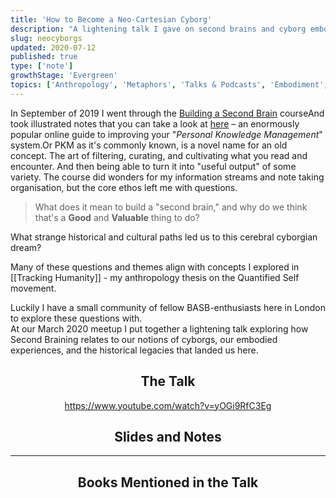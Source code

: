 ```yaml
---
title: 'How to Become a Neo-Cartesian Cyborg'
description: "A lightening talk I gave on second brains and cyborg embodiment"
slug: neocyborgs
updated: 2020-07-12
published: true
type: ['note']
growthStage: 'Evergreen'
topics: ['Anthropology', 'Metaphors', 'Talks & Podcasts', 'Embodiment', 'Digital Anthropology']
---
```


<IntroParagraph>

In September of 2019 I went through the [Building a Second Brain](https://www.buildingasecondbrain.com/) course<Footnote idName={1}>And took illustrated notes that you can take a look at [here](/basb)</Footnote> –  an enormously popular online guide to improving your "_Personal Knowledge Management_" system.<Footnote idName={2}>Or PKM as it's commonly known, is a novel name for an old concept.  The art of filtering, curating, and cultivating what you read and encounter. And then being able to turn it into "useful output" of some variety. </Footnote>  The course did wonders for my information streams and note taking organisation, but the core ethos left me with questions.

</IntroParagraph>

> What does it mean to build a "second brain," and why do we think that's a **Good** and **Valuable** thing to do?   

What strange historical and cultural paths led us to this cerebral cyborgian dream?

Many of these questions and themes align with concepts I explored in [[Tracking Humanity]] - my anthropology thesis on the Quantified Self movement.

Luckily I have a small community of fellow BASB-enthusiasts here in London to explore these questions with.  
At our March 2020 meetup I put together a lightening talk exploring how Second Braining relates to our notions of cyborgs, our embodied experiences, and the historical legacies that landed us here.

<Center>

## The Talk

https://www.youtube.com/watch?v=yOGi9RfC3Eg

## Slides and Notes

</Center>

<BasicImage alt="Slides from my talk on becoming a neo cartesian cyborg" src="https://res.cloudinary.com/dg3gyk0gu/image/upload/c_scale,f_auto,q_100,w_960/v1594548502/maggieappleton.com/notes/neocyborgs/cyborgs_19.jpg" />

<BasicImage alt="Slides from my talk on becoming a neo cartesian cyborg" src="https://res.cloudinary.com/dg3gyk0gu/image/upload/c_scale,f_auto,q_100,w_960/v1594548503/maggieappleton.com/notes/neocyborgs/cyborgs_20.jpg" />

<BasicImage alt="Slides from my talk on becoming a neo cartesian cyborg" src="https://res.cloudinary.com/dg3gyk0gu/image/upload/c_scale,f_auto,q_100,w_960/v1594548501/maggieappleton.com/notes/neocyborgs/cyborgs_13.jpg" />

<BasicImage alt="Slides from my talk on becoming a neo cartesian cyborg" src="https://res.cloudinary.com/dg3gyk0gu/image/upload/c_scale,f_auto,q_100,w_960/v1594548500/maggieappleton.com/notes/neocyborgs/cyborgs_11.jpg" />

<BasicImage alt="Slides from my talk on becoming a neo cartesian cyborg" src="https://res.cloudinary.com/dg3gyk0gu/image/upload/c_scale,f_auto,q_100,w_960/v1594548502/maggieappleton.com/notes/neocyborgs/cyborgs_14.jpg" />

<BasicImage alt="Slides from my talk on becoming a neo cartesian cyborg" src="https://res.cloudinary.com/dg3gyk0gu/image/upload/c_scale,f_auto,q_100,w_960/v1594548499/maggieappleton.com/notes/neocyborgs/cyborgs_4.jpg" />

<BasicImage alt="Slides from my talk on becoming a neo cartesian cyborg" src="https://res.cloudinary.com/dg3gyk0gu/image/upload/c_scale,f_auto,q_100,w_960/v1594548499/maggieappleton.com/notes/neocyborgs/cyborgs_5.jpg" />

<BasicImage alt="Slides from my talk on becoming a neo cartesian cyborg" src="https://res.cloudinary.com/dg3gyk0gu/image/upload/c_scale,f_auto,q_100,w_960/v1594548499/maggieappleton.com/notes/neocyborgs/cyborgs_6.jpg" />

<BasicImage alt="Slides from my talk on becoming a neo cartesian cyborg" src="https://res.cloudinary.com/dg3gyk0gu/image/upload/c_scale,f_auto,q_100,w_960/v1594548500/maggieappleton.com/notes/neocyborgs/cyborgs_8.jpg" />

<BasicImage alt="Slides from my talk on becoming a neo cartesian cyborg" src="https://res.cloudinary.com/dg3gyk0gu/image/upload/c_scale,f_auto,q_100,w_960/v1594548500/maggieappleton.com/notes/neocyborgs/cyborgs_7.jpg" />

<BasicImage alt="Slides from my talk on becoming a neo cartesian cyborg" src="https://res.cloudinary.com/dg3gyk0gu/image/upload/c_scale,f_auto,q_100,w_960/v1594548498/maggieappleton.com/notes/neocyborgs/cyborgs_2.jpg" />

<BasicImage alt="Slides from my talk on becoming a neo cartesian cyborg" src="https://res.cloudinary.com/dg3gyk0gu/image/upload/c_scale,f_auto,q_100,w_960/v1594548499/maggieappleton.com/notes/neocyborgs/cyborgs_3.jpg" />

<BasicImage alt="Slides from my talk on becoming a neo cartesian cyborg" src="https://res.cloudinary.com/dg3gyk0gu/image/upload/c_scale,f_auto,q_100,w_960/v1594548500/maggieappleton.com/notes/neocyborgs/cyborgs_9.jpg" />

<BasicImage alt="Slides from my talk on becoming a neo cartesian cyborg" src="https://res.cloudinary.com/dg3gyk0gu/image/upload/c_scale,f_auto,q_100,w_960/v1594548502/maggieappleton.com/notes/neocyborgs/cyborgs_18.jpg" />

<BasicImage alt="Slides from my talk on becoming a neo cartesian cyborg" src="https://res.cloudinary.com/dg3gyk0gu/image/upload/c_scale,f_auto,q_100,w_960/v1594548500/maggieappleton.com/notes/neocyborgs/cyborgs_10.jpg" />

<BasicImage alt="Slides from my talk on becoming a neo cartesian cyborg" src="https://res.cloudinary.com/dg3gyk0gu/image/upload/c_scale,f_auto,q_100,w_960/v1594548508/maggieappleton.com/notes/neocyborgs/cyborgs_39.jpg" />

<BasicImage alt="Slides from my talk on becoming a neo cartesian cyborg" src="https://res.cloudinary.com/dg3gyk0gu/image/upload/c_scale,f_auto,q_100,w_960/v1594548508/maggieappleton.com/notes/neocyborgs/cyborgs_40.jpg" />

<BasicImage alt="Slides from my talk on becoming a neo cartesian cyborg" src="https://res.cloudinary.com/dg3gyk0gu/image/upload/c_scale,f_auto,q_100,w_960/v1594548502/maggieappleton.com/notes/neocyborgs/cyborgs_16.jpg" />

<BasicImage alt="Slides from my talk on becoming a neo cartesian cyborg" src="https://res.cloudinary.com/dg3gyk0gu/image/upload/c_scale,f_auto,q_100,w_960/v1594548502/maggieappleton.com/notes/neocyborgs/cyborgs_15.jpg" />

<BasicImage alt="Slides from my talk on becoming a neo cartesian cyborg" src="https://res.cloudinary.com/dg3gyk0gu/image/upload/c_scale,f_auto,q_100,w_960/v1594548507/maggieappleton.com/notes/neocyborgs/cyborgs_37.jpg" />

<BasicImage alt="Slides from my talk on becoming a neo cartesian cyborg" src="https://res.cloudinary.com/dg3gyk0gu/image/upload/c_scale,f_auto,q_100,w_960/v1594548508/maggieappleton.com/notes/neocyborgs/cyborgs_41.jpg" />

<BasicImage alt="Slides from my talk on becoming a neo cartesian cyborg" src="https://res.cloudinary.com/dg3gyk0gu/image/upload/c_scale,f_auto,q_100,w_960/v1594548505/maggieappleton.com/notes/neocyborgs/cyborgs_30.jpg" />

<BasicImage alt="Slides from my talk on becoming a neo cartesian cyborg" src="https://res.cloudinary.com/dg3gyk0gu/image/upload/c_scale,f_auto,q_100,w_960/v1594548503/maggieappleton.com/notes/neocyborgs/cyborgs_24.jpg" />

<BasicImage alt="" src="https://res.cloudinary.com/dg3gyk0gu/image/upload/c_scale,f_auto,q_100,w_960/v1594548504/maggieappleton.com/notes/neocyborgs/cyborgs_25.jpg" />

<BasicImage alt="Slides from my talk on becoming a neo cartesian cyborg" src="https://res.cloudinary.com/dg3gyk0gu/image/upload/c_scale,f_auto,q_100,w_960/v1594548504/maggieappleton.com/notes/neocyborgs/cyborgs_26.jpg" />

<BasicImage alt="Slides from my talk on becoming a neo cartesian cyborg" src="https://res.cloudinary.com/dg3gyk0gu/image/upload/c_scale,f_auto,q_100,w_960/v1594548505/maggieappleton.com/notes/neocyborgs/cyborgs_31.jpg" />

<BasicImage alt="Slides from my talk on becoming a neo cartesian cyborg" src="https://res.cloudinary.com/dg3gyk0gu/image/upload/c_scale,f_auto,q_100,w_960/v1594548499/maggieappleton.com/notes/neocyborgs/cyborgs_1.jpg" />

<BasicImage alt="Slides from my talk on becoming a neo cartesian cyborg" src="https://res.cloudinary.com/dg3gyk0gu/image/upload/c_scale,f_auto,q_100,w_960/v1594548508/maggieappleton.com/notes/neocyborgs/cyborgs_42.jpg" />

<BasicImage alt="Slides from my talk on becoming a neo cartesian cyborg" src="https://res.cloudinary.com/dg3gyk0gu/image/upload/c_scale,f_auto,q_100,w_960/v1594548509/maggieappleton.com/notes/neocyborgs/cyborgs_43.jpg" />

<BasicImage alt="Slides from my talk on becoming a neo cartesian cyborg" src="https://res.cloudinary.com/dg3gyk0gu/image/upload/c_scale,f_auto,q_100,w_960/v1594548505/maggieappleton.com/notes/neocyborgs/cyborgs_27.jpg" />

<BasicImage alt="Slides from my talk on becoming a neo cartesian cyborg" src="https://res.cloudinary.com/dg3gyk0gu/image/upload/c_scale,f_auto,q_100,w_960/v1594548503/maggieappleton.com/notes/neocyborgs/cyborgs_23.jpg" />

<BasicImage alt="Slides from my talk on becoming a neo cartesian cyborg" src="https://res.cloudinary.com/dg3gyk0gu/image/upload/c_scale,f_auto,q_100,w_960/v1594548503/maggieappleton.com/notes/neocyborgs/cyborgs_22.jpg" />

<BasicImage alt="Slides from my talk on becoming a neo cartesian cyborg" src="https://res.cloudinary.com/dg3gyk0gu/image/upload/c_scale,f_auto,q_100,w_960/v1594548503/maggieappleton.com/notes/neocyborgs/cyborgs_21.jpg" />

<BasicImage alt="Slides from my talk on becoming a neo cartesian cyborg" src="https://res.cloudinary.com/dg3gyk0gu/image/upload/c_scale,f_auto,q_100,w_960/v1594548507/maggieappleton.com/notes/neocyborgs/cyborgs_38.jpg" />

<BasicImage alt="Slides from my talk on becoming a neo cartesian cyborg" src="https://res.cloudinary.com/dg3gyk0gu/image/upload/c_scale,f_auto,q_100,w_960/v1594548509/maggieappleton.com/notes/neocyborgs/cyborgs_44.jpg" />

<BasicImage alt="Slides from my talk on becoming a neo cartesian cyborg" src="https://res.cloudinary.com/dg3gyk0gu/image/upload/c_scale,f_auto,q_100,w_960/v1594548505/maggieappleton.com/notes/neocyborgs/cyborgs_29.jpg" />

<BasicImage alt="Slides from my talk on becoming a neo cartesian cyborg" src="https://res.cloudinary.com/dg3gyk0gu/image/upload/c_scale,f_auto,q_100,w_960/v1594548506/maggieappleton.com/notes/neocyborgs/cyborgs_34.jpg" />

<BasicImage alt="Slides from my talk on becoming a neo cartesian cyborg" src="https://res.cloudinary.com/dg3gyk0gu/image/upload/c_scale,f_auto,q_100,w_960/v1594548506/maggieappleton.com/notes/neocyborgs/cyborgs_33.jpg" />

<BasicImage alt="Slides from my talk on becoming a neo cartesian cyborg" src="https://res.cloudinary.com/dg3gyk0gu/image/upload/c_scale,f_auto,q_100,w_960/v1594548506/maggieappleton.com/notes/neocyborgs/cyborgs_35.jpg" />

<BasicImage alt="Slides from my talk on becoming a neo cartesian cyborg" src="https://res.cloudinary.com/dg3gyk0gu/image/upload/c_scale,f_auto,q_100,w_960/v1594548506/maggieappleton.com/notes/neocyborgs/cyborgs_36.jpg" />

---

<Center>

## Books Mentioned in the Talk

</Center>

<br />


<ResourceBook large url='https://www.librarything.com/work/68400' img='https://images-na.ssl-images-amazon.com/images/P/0195177517.01._SX450_SY635_SCLZZZZZZZ_.jpg' title='Natural-Born Cyborgs' description='Philosopher and cognitive scientist Andy Clark proposes that what makes humans so different from other species is our capacity to fully incorporate tools and supporting cultural practices into our existence.' author='Andy Clark' />

<ResourceBook large url='/descarteserror' img='https://images-na.ssl-images-amazon.com/images/P/0099501643.01._SX450_SY635_SCLZZZZZZZ_.jpg' title='Descartes Error: Emotion, Reason, and the Human Brain' description='Through a series of neuroscience case studies, Antonio Damasio challenges traditional ideas about the connection between emotions and rationality. Damasio shows that emotions are not a luxury, but an essential part of rational thinking and normal social behaviour.' author='Antonio Damasio' />

<ResourceBook large url='https://www.librarything.com/work/63333' img='https://pics.cdn.librarything.com/picsizes/d0/11/d01185a8e1571e4592b39385941444341587343_v5.jpg' title='Metaphors We Live By' author='George Lakoff & Mark Johnson' description='The now-classic Metaphors We Live By changed our understanding of metaphor and its role in language and the mind. Lakoff and Johnson argue that metaphor is a fundamental mechanism of mind, one that allows us to map our physical and social experiences onto countless other subjects.' />

<ResourceBook large url='https://www.librarything.com/work/45956' img='https://pics.cdn.librarything.com/picsizes/3a/7f/3a7f6e06e05ac00593071525841444341587343_v5.jpg' title='Philosophy in the Flesh' author='George Lakoff & Mark Johnson' description='Lakoff and Johnson philosophically examine our historical understanding of minds, bodies, and reasoning through a radically new and detailed understandings of modern cognitive science. They re-examine the basic concepts of the mind, time, causation, morality, and the self. ' />
